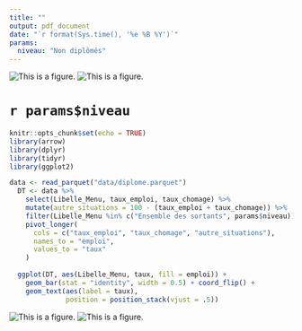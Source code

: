 ```yaml
---
title: ""
output: pdf_document
date: "`r format(Sys.time(), '%e %B %Y')`"
params:
  niveau: "Non diplômés"
---
```


![This is a figure.](www/cereq_logo.png)
![This is a figure.](www/cereq_logo.png)

# `r params$niveau`

```r
knitr::opts_chunk$set(echo = TRUE)
library(arrow)
library(dplyr)
library(tidyr)
library(ggplot2)
```

```r
data <- read_parquet("data/diplome.parquet")
  DT <- data %>%
    select(Libelle_Menu, taux_emploi, taux_chomage) %>%
    mutate(autre_situations = 100 - (taux_emploi + taux_chomage)) %>%
    filter(Libelle_Menu %in% c("Ensemble des sortants", params$niveau)) %>%
    pivot_longer(
      cols = c("taux_emploi", "taux_chomage", "autre_situations"),
      names_to = "emploi",
      values_to = "taux"
    )
  
  ggplot(DT, aes(Libelle_Menu, taux, fill = emploi)) +
    geom_bar(stat = "identity", width = 0.5) + coord_flip() +
    geom_text(aes(label = taux),
              position = position_stack(vjust = .5))
```

![This is a figure.](www/cereq_logo.png)
![This is a figure.](www/cereq_logo.png)
